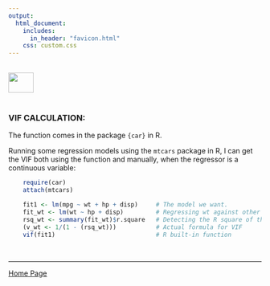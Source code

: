 ```yaml
---
output: 
  html_document:
    includes:
      in_header: "favicon.html" 
    css: custom.css
---
```


<br>
<a href="http://rinterested.github.io/statistics/index.html">
<img HEIGHT="40" WIDTH="50" src="https://cloud.githubusercontent.com/assets/9312897/10556783/a27a26fa-745c-11e5-9b1a-2d5bd737387a.PNG"></a>
<br><br>

### VIF CALCULATION:


The function comes in the package `{car}` in R.

Running some regression models using the `mtcars` package in R, I can get the VIF both using the function and manually, when the regressor is a continuous variable:

```r
    require(car)
    attach(mtcars)

    fit1 <- lm(mpg ~ wt + hp + disp)     # The model we want.
    fit_wt <- lm(wt ~ hp + disp)         # Regressing wt against other regressors.
    rsq_wt <- summary(fit_wt)$r.square   # Detecting the R square of the model
    (v_wt <- 1/(1 - (rsq_wt)))           # Actual formula for VIF
    vif(fit1)                            # R built-in function
```
    

<br>


---

<a href="http://rinterested.github.io/statistics/index.html">Home Page</a>
